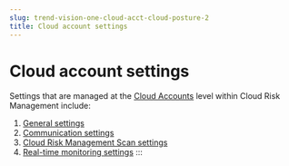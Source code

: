 ```yaml
---
slug: trend-vision-one-cloud-acct-cloud-posture-2
title: Cloud account settings
---
```

# Cloud account settings

Settings that are managed at the [Cloud Accounts](cloud-accounts-cloud-posture-setup.mdx) level within Cloud Risk Management include:

1.  [General settings](cloud-account-general-settings.mdx)
2.  [Communication settings](communication-integrations.mdx)
3.  [Cloud Risk Management Scan settings](settings-cloud-posture.mdx)
4.  [Real-time monitoring settings](real-time-threat-monitoring.mdx)
:::
